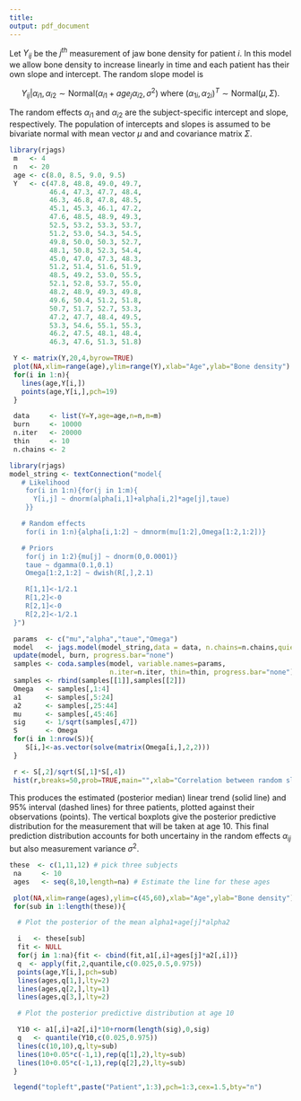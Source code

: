 ```yaml
---
title:
output: pdf_document
---
```


\section{Linear mixed model for the jaw data}
Let $Y_{ij}$ be the $j^{th}$ measurement of jaw bone density for patient $i$. In this model we allow bone density to increase linearly in time and each patient has their own slope and intercept. The random slope model is

$$Y_{ij}|\alpha_{i1},\alpha_{i2}\sim\mbox{Normal}(\alpha_{i1}+age_j\alpha_{i2},\sigma^2)\mbox{   where   }(\alpha_{1i},\alpha_{2i})^T\sim\mbox{Normal}(\mu,\Sigma).$$

The random effects $\alpha_{i1}$ and $\alpha_{i2}$ are the subject-specific intercept and slope, respectively. The population of intercepts and slopes is assumed to be bivariate normal with mean vector $\mu$ and and covariance matrix $\Sigma$.

\textbf{The objectives are to borrow strength across patients to estimate each patient's linear trend and then predict future jaw bone density.}

\section{Load and plot the data}

```r
library(rjags)
 m   <- 4
 n   <- 20
 age <- c(8.0, 8.5, 9.0, 9.5)
 Y   <- c(47.8, 48.8, 49.0, 49.7,
          46.4, 47.3, 47.7, 48.4,
          46.3, 46.8, 47.8, 48.5,
          45.1, 45.3, 46.1, 47.2,
          47.6, 48.5, 48.9, 49.3,
          52.5, 53.2, 53.3, 53.7,
          51.2, 53.0, 54.3, 54.5,
          49.8, 50.0, 50.3, 52.7,
          48.1, 50.8, 52.3, 54.4,
          45.0, 47.0, 47.3, 48.3,
          51.2, 51.4, 51.6, 51.9,
          48.5, 49.2, 53.0, 55.5,
          52.1, 52.8, 53.7, 55.0,
          48.2, 48.9, 49.3, 49.8,
          49.6, 50.4, 51.2, 51.8,  
          50.7, 51.7, 52.7, 53.3,
          47.2, 47.7, 48.4, 49.5,
          53.3, 54.6, 55.1, 55.3,
          46.2, 47.5, 48.1, 48.4,
          46.3, 47.6, 51.3, 51.8) 

 Y <- matrix(Y,20,4,byrow=TRUE)
 plot(NA,xlim=range(age),ylim=range(Y),xlab="Age",ylab="Bone density")
 for(i in 1:n){
   lines(age,Y[i,])
   points(age,Y[i,],pch=19)
 }
```

\section{Put the data in JAGS format}

```r
 data     <- list(Y=Y,age=age,n=n,m=m)
 burn     <- 10000
 n.iter   <- 20000
 thin     <- 10
 n.chains <- 2
```


\section{Fit the random slopes model}

```r
library(rjags)
model_string <- textConnection("model{
   # Likelihood
    for(i in 1:n){for(j in 1:m){
      Y[i,j] ~ dnorm(alpha[i,1]+alpha[i,2]*age[j],taue)
    }}

   # Random effects
    for(i in 1:n){alpha[i,1:2] ~ dmnorm(mu[1:2],Omega[1:2,1:2])}

   # Priors
    for(j in 1:2){mu[j] ~ dnorm(0,0.0001)}
    taue ~ dgamma(0.1,0.1)
    Omega[1:2,1:2] ~ dwish(R[,],2.1)

    R[1,1]<-1/2.1
    R[1,2]<-0
    R[2,1]<-0
    R[2,2]<-1/2.1
 }")

 params  <- c("mu","alpha","taue","Omega")
 model   <- jags.model(model_string,data = data, n.chains=n.chains,quiet=TRUE)
 update(model, burn, progress.bar="none")
 samples <- coda.samples(model, variable.names=params,
                         n.iter=n.iter, thin=thin, progress.bar="none")
 samples <- rbind(samples[[1]],samples[[2]])
 Omega   <- samples[,1:4]
 a1      <- samples[,5:24]
 a2      <- samples[,25:44]
 mu      <- samples[,45:46]
 sig     <- 1/sqrt(samples[,47])
 S       <- Omega
 for(i in 1:nrow(S)){
    S[i,]<-as.vector(solve(matrix(Omega[i,],2,2)))
 } 

 r <- S[,2]/sqrt(S[,1]*S[,4])
 hist(r,breaks=50,prob=TRUE,main="",xlab="Correlation between random slopes and intercepts")
```

\section{Make predictions}

This produces the estimated (posterior median) linear trend (solid line) and $95\%$ interval (dashed lines) for three patients, plotted against their observations (points). The vertical boxplots give the posterior predictive distribution for the measurement that will be taken at age 10. This final prediction distribution accounts for both uncertainy in the random effects $\alpha_{ij}$  but also measurement variance $\sigma^2$.

```r
these  <- c(1,11,12) # pick three subjects
 na     <- 10
 ages   <- seq(8,10,length=na) # Estimate the line for these ages

 plot(NA,xlim=range(ages),ylim=c(45,60),xlab="Age",ylab="Bone density")
 for(sub in 1:length(these)){

  # Plot the posterior of the mean alpha1+age[j]*alpha2

  i   <- these[sub]
  fit <- NULL
  for(j in 1:na){fit <- cbind(fit,a1[,i]+ages[j]*a2[,i])}
  q  <- apply(fit,2,quantile,c(0.025,0.5,0.975))
  points(age,Y[i,],pch=sub)
  lines(ages,q[1,],lty=2)
  lines(ages,q[2,],lty=1)
  lines(ages,q[3,],lty=2)

  # Plot the posterior predictive distribution at age 10

  Y10 <- a1[,i]+a2[,i]*10+rnorm(length(sig),0,sig)
  q   <- quantile(Y10,c(0.025,0.975))
  lines(c(10,10),q,lty=sub)
  lines(10+0.05*c(-1,1),rep(q[1],2),lty=sub)
  lines(10+0.05*c(-1,1),rep(q[2],2),lty=sub)
 }

 legend("topleft",paste("Patient",1:3),pch=1:3,cex=1.5,bty="n")
```

